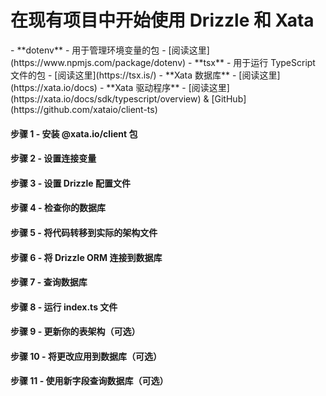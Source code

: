 
<Breadcrumbs/>

# 在现有项目中开始使用 Drizzle 和 Xata

<Prerequisites>
  - **dotenv** - 用于管理环境变量的包 - [阅读这里](https://www.npmjs.com/package/dotenv)
  - **tsx** - 用于运行 TypeScript 文件的包 - [阅读这里](https://tsx.is/)
  - **Xata 数据库** - [阅读这里](https://xata.io/docs)
  - **Xata 驱动程序** - [阅读这里](https://xata.io/docs/sdk/typescript/overview) & [GitHub](https://github.com/xataio/client-ts)
</Prerequisites>

<FileStructure/>

#### 步骤 1 - 安装 **@xata.io/client** 包
<InstallPackages lib='@xata.io/client'/>

#### 步骤 2 - 设置连接变量

<SetupEnv env_variable='DATABASE_URL' />

#### 步骤 3 - 设置 Drizzle 配置文件

<SetupConfig dialect='postgresql' env_variable='DATABASE_URL'/>

#### 步骤 4 - 检查你的数据库

<IntrospectPostgreSQL/>

#### 步骤 5 - 将代码转移到实际的架构文件

<TransferCode/>

#### 步骤 6 - 将 Drizzle ORM 连接到数据库

<ConnectXata/>

#### 步骤 7 - 查询数据库

<QueryXata />

#### 步骤 8 - 运行 index.ts 文件

<RunFile/>

#### 步骤 9 - 更新你的表架构（可选）

<UpdateSchema/>

#### 步骤 10 - 将更改应用到数据库（可选）

<ApplyChanges />

#### 步骤 11 - 使用新字段查询数据库（可选）

<QueryXataUpdated />